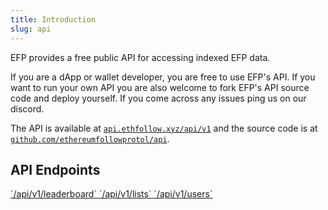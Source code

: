 ```yaml
---
title: Introduction
slug: api
---
```



EFP provides a free public API for accessing indexed EFP data.

If you are a dApp or wallet developer, you are free to use EFP's API. If you want to run your own API you are also welcome to fork EFP's API source code and deploy yourself. If you come across any issues ping us on our discord.

The API is available at [`api.ethfollow.xyz/api/v1`](https://api.ethfollow.xyz/api/v1) and the source code is at [`github.com/ethereumfollowprotol/api`](https://github.com/ethereumfollowprotocol/api).

## API Endpoints

<CardGrid>
  <a href='/api/leaderboard'>
    <Card title='Leaderboard'>`/api/v1/leaderboard`</Card>
  </a>
  <a href='/api/lists'>
    <Card title='Lists'>`/api/v1/lists`</Card>
  </a>
  <a href='/api/users'>
    <Card title='Users'>`/api/v1/users`</Card>
  </a>
</CardGrid>
